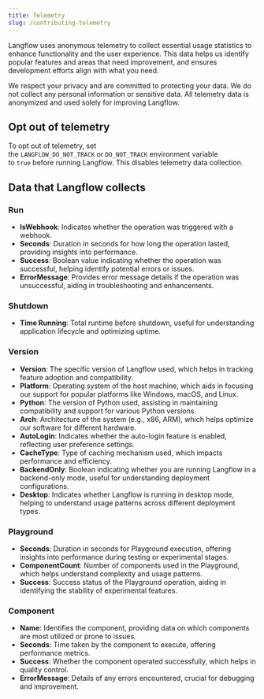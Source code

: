 ```yaml
---
title: Telemetry
slug: /contributing-telemetry
---
```


Langflow uses anonymous telemetry to collect essential usage statistics to enhance functionality and the user experience. This data helps us identify popular features and areas that need improvement, and ensures development efforts align with what you need.

We respect your privacy and are committed to protecting your data. We do not collect any personal information or sensitive data. All telemetry data is anonymized and used solely for improving Langflow.

## Opt out of telemetry

To opt out of telemetry, set the `LANGFLOW_DO_NOT_TRACK` or `DO_NOT_TRACK` environment variable to `true` before running Langflow. This disables telemetry data collection.

## Data that Langflow collects

### Run

- **IsWebhook**: Indicates whether the operation was triggered with a webhook.
- **Seconds**: Duration in seconds for how long the operation lasted, providing insights into performance.
- **Success**: Boolean value indicating whether the operation was successful, helping identify potential errors or issues.
- **ErrorMessage**: Provides error message details if the operation was unsuccessful, aiding in troubleshooting and enhancements.

### Shutdown

- **Time Running**: Total runtime before shutdown, useful for understanding application lifecycle and optimizing uptime.

### Version

- **Version**: The specific version of Langflow used, which helps in tracking feature adoption and compatibility.
- **Platform**: Operating system of the host machine, which aids in focusing our support for popular platforms like Windows, macOS, and Linux.
- **Python**: The version of Python used, assisting in maintaining compatibility and support for various Python versions.
- **Arch**: Architecture of the system (e.g., x86, ARM), which helps optimize our software for different hardware.
- **AutoLogin**: Indicates whether the auto-login feature is enabled, reflecting user preference settings.
- **CacheType**: Type of caching mechanism used, which impacts performance and efficiency.
- **BackendOnly**: Boolean indicating whether you are running Langflow in a backend-only mode, useful for understanding deployment configurations.
- **Desktop**: Indicates whether Langflow is running in desktop mode, helping to understand usage patterns across different deployment types.

### Playground

- **Seconds**: Duration in seconds for Playground execution, offering insights into performance during testing or experimental stages.
- **ComponentCount**: Number of components used in the Playground, which helps understand complexity and usage patterns.
- **Success**: Success status of the Playground operation, aiding in identifying the stability of experimental features.

### Component

- **Name**: Identifies the component, providing data on which components are most utilized or prone to issues.
- **Seconds**: Time taken by the component to execute, offering performance metrics.
- **Success**: Whether the component operated successfully, which helps in quality control.
- **ErrorMessage**: Details of any errors encountered, crucial for debugging and improvement.